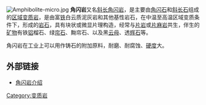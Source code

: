 [[File:Amphibolite-micro.jpg|right]]
'''角闪岩'''又名[[斜长角闪岩|斜长角闪岩]]，是主要由[[角闪石|角闪石]]和[[斜长石|斜长石]]组成的[[区域变质岩|区域变质岩]]，是由富[[铁|铁]]白云质泥灰岩和其他基性岩石，在中温至高温区域变质条件下，形成的[[岩石|岩石]]，具有块状或微显片理构造，经常与[[片岩|片岩]]或[[片麻岩|片麻岩]]共生，伴生的[[矿物|矿物]]有铁[[铝|铝]]榴石、绿[[帘石|帘石]]、黝帘石、以及黑[[云母|云母]]、透[[辉石|辉石]]等。

角闪岩在工业上可以用作铸石的附加原料，耐磨、耐腐蚀、[[硬度|硬度]]大。

== 外部链接 ==
* [https://web.archive.org/web/20070830095844/http://digitalne.nju.edu.cn/museum/rock/metamorphism/amphibolite.htm 角闪岩介绍]
{{Mineral-stub}}
[[Category:变质岩|Category:变质岩]]